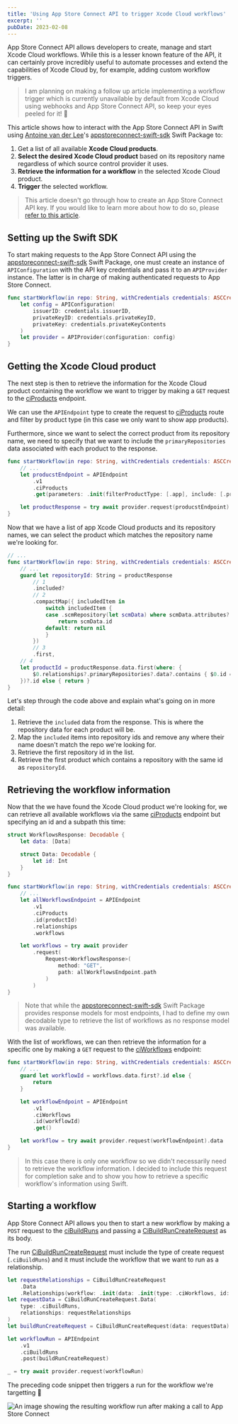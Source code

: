 ```yaml
---
title: 'Using App Store Connect API to trigger Xcode Cloud workflows'
excerpt: ''
pubDate: 2023-02-08
---
```


App Store Connect API allows developers to create, manage and start Xcode Cloud workflows. While this is a lesser known feature of the API, it can certainly prove incredibly useful to automate processes and extend the capabilities of Xcode Cloud by, for example, adding custom workflow triggers.

> I am planning on making a follow up article implementing a workflow trigger which is currently unavailable by default from Xcode Cloud using webhooks and App Store Connect API, so keep your eyes peeled for it! 👀

This article shows how to interact with the App Store Connect API in Swift using [Antoine van der Lee](https://twitter.com/twannl)'s [appstoreconnect-swift-sdk](https://github.com/AvdLee/appstoreconnect-swift-sdk) Swift Package to:

1. Get a list of all available **Xcode Cloud products**.
2. **Select the desired Xcode Cloud product** based on its repository name regardless of which source control provider it uses.
3. **Retrieve the information for a workflow** in the selected Xcode Cloud product.
4. **Trigger** the selected workflow.

> This article doesn't go through how to create an App Store Connect API key. If you would like to learn more about how to do so, please [refer to this article](/fastlane-appstore-connect-api-and-github-actions#creating-an-app-store-connect-api-key).

## Setting up the Swift SDK

To start making requests to the App Store Connect API using the [appstoreconnect-swift-sdk](https://github.com/AvdLee/appstoreconnect-swift-sdk) Swift Package, one must create an instance of `APIConfiguration` with the API key credentials and pass it to an `APIProvider` instance. The latter is in charge of making authenticated requests to App Store Connect.

```swift:XcodeCloudAPI.swift
func startWorkflow(in repo: String, withCredentials credentials: ASCCredentials) async throws {
    let config = APIConfiguration(
        issuerID: credentials.issuerID,
        privateKeyID: credentials.privateKeyID,
        privateKey: credentials.privateKeyContents
    )
    let provider = APIProvider(configuration: config)
}
```

## Getting the Xcode Cloud product

The next step is then to retrieve the information for the Xcode Cloud product containing the workflow we want to trigger by making a `GET` request to the [ciProducts](https://developer.apple.com/documentation/appstoreconnectapi/list_all_xcode_cloud_products) endpoint.

We can use the `APIEndpoint` type to create the request to [ciProducts](https://developer.apple.com/documentation/appstoreconnectapi/list_all_xcode_cloud_products) route and filter by product type (in this case we only want to show app products).

Furthermore, since we want to select the correct product from its repository name, we need to specify that we want to include the `primaryRepositories` data associated with each product to the response.

```swift:XcodeCloudAPI.swift
func startWorkflow(in repo: String, withCredentials credentials: ASCCredentials) async throws {
    // ...
    let producstEndpoint = APIEndpoint
        .v1
        .ciProducts
        .get(parameters: .init(filterProductType: [.app], include: [.primaryRepositories]))

    let productResponse = try await provider.request(producstEndpoint)
}
```

Now that we have a list of app Xcode Cloud products and its repository names, we can select the product which matches the repository name we're looking for.

```swift:XcodeCloudAPI.swift
// ...
func startWorkflow(in repo: String, withCredentials credentials: ASCCredentials) async throws {
    // ...
    guard let repositoryId: String = productResponse
        // 1
        .included?
        // 2
        .compactMap({ includedItem in
            switch includedItem {
            case .scmRepository(let scmData) where scmData.attributes?.repositoryName == repo:
                return scmData.id
            default: return nil
            }
        })
        // 3
        .first,
    // 4
    let productId = productResponse.data.first(where: {
        $0.relationships?.primaryRepositories?.data?.contains { $0.id == repositoryId } == true
    })?.id else { return }
}
```

Let's step through the code above and explain what's going on in more detail:

1. Retrieve the `included` data from the response. This is where the repository data for each product will be.
2. Map the `included` items into repository ids and remove any where their name doesn't match the repo we're looking for.
3. Retrieve the first repository id in the list.
4. Retrieve the first product which contains a repository with the same id as `repositoryId`.

## Retrieving the workflow information

Now that the we have found the Xcode Cloud product we're looking for, we can retrieve all available workflows via the same [ciProducts](https://developer.apple.com/documentation/appstoreconnectapi/list_all_xcode_cloud_products) endpoint but specifying an id and a subpath this time:

```swift:XcodeCloudAPI.swift
struct WorkflowsResponse: Decodable {
    let data: [Data]

    struct Data: Decodable {
        let id: Int
    }
}

func startWorkflow(in repo: String, withCredentials credentials: ASCCredentials) async throws {
    // ...
    let allWorkflowsEndpoint = APIEndpoint
        .v1
        .ciProducts
        .id(productId)
        .relationships
        .workflows

    let workflows = try await provider
        .request(
            Request<WorkflowsResponse>(
                method: "GET",
                path: allWorkflowsEndpoint.path
            )
        )
}
```

> Note that while the [appstoreconnect-swift-sdk](https://github.com/AvdLee/appstoreconnect-swift-sdk) Swift Package provides response models for most endpoints, I had to define my own decodable type to retrieve the list of workflows as no response model was available.

With the list of workflows, we can then retrieve the information for a specific one by making a `GET` request to the [ciWorkflows](https://developer.apple.com/documentation/appstoreconnectapi/read_xcode_cloud_workflow_information) endpoint:

```swift:XcodeCloudAPI.swift
func startWorkflow(in repo: String, withCredentials credentials: ASCCredentials) async throws {
    // ...
    guard let workflowId = workflows.data.first?.id else {
        return
    }

    let workflowEndpoint = APIEndpoint
        .v1
        .ciWorkflows
        .id(workflowId)
        .get()

    let workflow = try await provider.request(workflowEndpoint).data
}
```

> In this case there is only one workflow so we didn't necessarily need to retrieve the workflow information. I decided to include this request for completion sake and to show you how to retrieve a specific workflow's information using Swift.

## Starting a workflow

App Store Connect API allows you then to start a new workflow by making a `POST` request to the [ciBuildRuns](https://developer.apple.com/documentation/appstoreconnectapi/start_a_build) and passing a [CiBuildRunCreateRequest](https://developer.apple.com/documentation/appstoreconnectapi/cibuildruncreaterequest) as its body.

The run [CiBuildRunCreateRequest](https://developer.apple.com/documentation/appstoreconnectapi/cibuildruncreaterequest) must include the type of create request (`.ciBuildRuns`) and it must include the workflow that we want to run as a relationship.

```swift:XcodeCloudAPI.swift
let requestRelationships = CiBuildRunCreateRequest
    .Data
    .Relationships(workflow: .init(data: .init(type: .ciWorkflows, id: workflow.id)))
let requestData = CiBuildRunCreateRequest.Data(
    type: .ciBuildRuns,
    relationships: requestRelationships
)
let buildRunCreateRequest = CiBuildRunCreateRequest(data: requestData)

let workflowRun = APIEndpoint
    .v1
    .ciBuildRuns
    .post(buildRunCreateRequest)

_ = try await provider.request(workflowRun)
```

The preceding code snippet then triggers a run for the workflow we're targetting 🎉

![An image showing the resulting workflow run after making a call to App Store Connect](/assets/posts/using-app-store-connect-api-to-trigger-xcode-cloud-workflows/xcode-cloud.webp)
